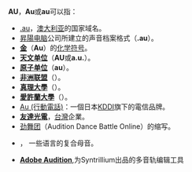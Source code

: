 '''AU'''，'''Au'''或'''au'''可以指：
* [[.au|.au]]，[[澳大利亚|澳大利亚]]的国家域名。
* [[昇陽电脑|昇陽电脑]]公司所建立的声音档案格式（'''.au'''）。
* '''[[金|金]]'''（'''Au'''）的[[化学符号|化学符号]]。
* '''[[天文单位|天文单位]]'''（'''AU'''或'''a.u.'''）。
* '''[[原子单位|原子单位]]'''（'''au'''）。
* '''[[非洲联盟|非洲联盟]]'''（{{lang|en|African Union}}）。
* '''[[真理大學|真理大學]]'''（{{lang|en|Aletheia University}}）。
* '''[[愛許蘭大學|愛許蘭大學]]'''（{{lang|en|Ashland University}}）。
* [[Au_(行動電話)|Au (行動電話)]]：一個日本[[KDDI|KDDI]]旗下的電信品牌。
* '''[[友達光電|友達光電]]'''，[[台灣|台灣]]企業。
* [[劲舞团|劲舞团]]（Audition Dance Battle Online）的缩写。
* {{link-en|au(复合元音)|au (digraph)}}， 一些语言的复合母音。
* '''[[Adobe_Audition|Adobe Audition]]''',为Syntrillium出品的多音轨编辑工具
{{消歧义|cat=二字拉丁字母縮寫消歧義}}